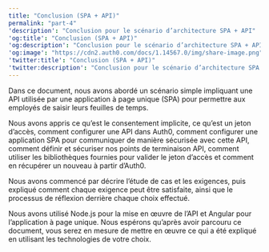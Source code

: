 ---
title: "Conclusion (SPA + API)"
permalink: "part-4"
'description': "Conclusion pour le scénario d’architecture SPA + API"
'og:title': "Conclusion (SPA + API)"
'og:description': "Conclusion pour le scénario d’architecture SPA + API"
'og:image': "https://cdn2.auth0.com/docs/1.14567.0/img/share-image.png"
'twitter:title': "Conclusion (SPA + API)"
'twitter:description': "Conclusion pour le scénario d’architecture SPA + API"
---

Dans ce document, nous avons abordé un scénario simple impliquant une API utilisée par une application à page unique (SPA) pour permettre aux employés de saisir leurs feuilles de temps.

Nous avons appris ce qu’est le consentement implicite, ce qu’est un jeton d’accès, comment configurer une API dans Auth0, comment configurer une application SPA pour communiquer de manière sécurisée avec cette API, comment définir et sécuriser nos points de terminaison API, comment utiliser les bibliothèques fournies pour valider le jeton d’accès et comment en récupérer un nouveau à partir d’Auth0.

Nous avons commencé par décrire l’étude de cas et les exigences, puis expliqué comment chaque exigence peut être satisfaite, ainsi que le processus de réflexion derrière chaque choix effectué.

Nous avons utilisé Node.js pour la mise en œuvre de l’API et Angular pour l’application à page unique. Nous espérons qu’après avoir parcouru ce document, vous serez en mesure de mettre en œuvre ce qui a été expliqué en utilisant les technologies de votre choix.